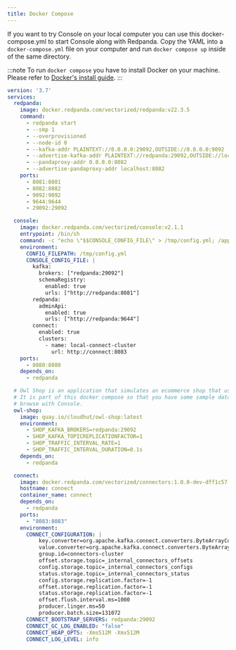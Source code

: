 ```yaml
---
title: Docker Compose
---
```


<head>
    <meta name="title" content="Console configuration template | Redpanda Docs"/>
    <meta name="description" content="Console configuration template with properties description."/>
</head>

If you want to try Console on your local computer you can use this docker-compose.yml to start
Console along with Redpanda. Copy the YAML into a `docker-compose.yml` file on your computer
and run `docker compose up` inside of the same directory.

:::note
To run `docker compose` you have to install Docker on your machine. Please refer to
[Docker's install guide](https://docs.docker.com/compose/install/).
:::

```yaml
version: '3.7'
services:
  redpanda:
    image: docker.redpanda.com/vectorized/redpanda:v22.3.5
    command:
      - redpanda start
      - --smp 1
      - --overprovisioned
      - --node-id 0
      - --kafka-addr PLAINTEXT://0.0.0.0:29092,OUTSIDE://0.0.0.0:9092
      - --advertise-kafka-addr PLAINTEXT://redpanda:29092,OUTSIDE://localhost:9092
      - --pandaproxy-addr 0.0.0.0:8082
      - --advertise-pandaproxy-addr localhost:8082
    ports:
      - 8081:8081
      - 8082:8082
      - 9092:9092
      - 9644:9644
      - 29092:29092

  console:
    image: docker.redpanda.com/vectorized/console:v2.1.1
    entrypoint: /bin/sh
    command: -c "echo \"$$CONSOLE_CONFIG_FILE\" > /tmp/config.yml; /app/console"
    environment:
      CONFIG_FILEPATH: /tmp/config.yml
      CONSOLE_CONFIG_FILE: |
        kafka:
          brokers: ["redpanda:29092"]
          schemaRegistry:
            enabled: true
            urls: ["http://redpanda:8081"]
        redpanda:
          adminApi:
            enabled: true
            urls: ["http://redpanda:9644"]
        connect:
          enabled: true
          clusters:
            - name: local-connect-cluster
              url: http://connect:8083
    ports:
      - 8080:8080
    depends_on:
      - redpanda

  # Owl Shop is an application that simulates an ecommerce shop that uses Kafka.
  # It is part of this docker compose so that you have some sample data that you can
  # browse with Console.
  owl-shop:
    image: quay.io/cloudhut/owl-shop:latest
    environment:
      - SHOP_KAFKA_BROKERS=redpanda:29092
      - SHOP_KAFKA_TOPICREPLICATIONFACTOR=1
      - SHOP_TRAFFIC_INTERVAL_RATE=1
      - SHOP_TRAFFIC_INTERVAL_DURATION=0.1s
    depends_on:
      - redpanda

  connect:
    image: docker.redpanda.com/vectorized/connectors:1.0.0-dev-dff1c57
    hostname: connect
    container_name: connect
    depends_on:
      - redpanda
    ports:
      - "8083:8083"
    environment:
      CONNECT_CONFIGURATION: |
          key.converter=org.apache.kafka.connect.converters.ByteArrayConverter
          value.converter=org.apache.kafka.connect.converters.ByteArrayConverter
          group.id=connectors-cluster
          offset.storage.topic=_internal_connectors_offsets
          config.storage.topic=_internal_connectors_configs
          status.storage.topic=_internal_connectors_status
          config.storage.replication.factor=-1
          offset.storage.replication.factor=-1
          status.storage.replication.factor=-1
          offset.flush.interval.ms=1000
          producer.linger.ms=50
          producer.batch.size=131072
      CONNECT_BOOTSTRAP_SERVERS: redpanda:29092
      CONNECT_GC_LOG_ENABLED: "false"
      CONNECT_HEAP_OPTS: -Xms512M -Xmx512M
      CONNECT_LOG_LEVEL: info
```
